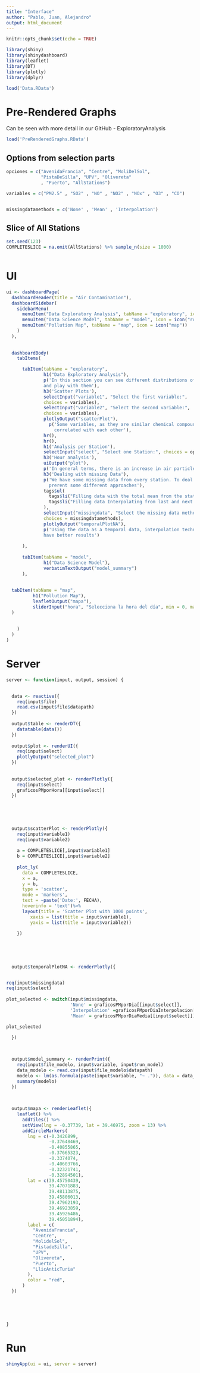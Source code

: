 ---
title: "Interface"
author: "Pablo, Juan, Alejandro"
output: html_document
---

```{r setup, include=FALSE}
knitr::opts_chunk$set(echo = TRUE)

library(shiny)
library(shinydashboard)
library(leaflet)
library(DT)
library(plotly)
library(dplyr)
```



```{r}
load('Data.RData')
```



# Pre-Rendered Graphs

Can be seen with more detail in our GitHub - ExploratoryAnalysis


```{r}
load('PreRenderedGraphs.RData')
```



## Options from selection parts
```{r}
opciones = c("AvenidaFrancia", "Centre", "MoliDelSol",
             "PistaDeSilla", "UPV", "Olivereta"
             , "Puerto", "AllStations")

variables = c("PM2.5" , "SO2" , "NO" , "NO2" , "NOx" , "O3" , "CO")


missingdatamethods = c('None' , 'Mean' , 'Interpolation')

```


## Slice of All Stations

```{r}

set.seed(123)
COMPLETESLICE = na.omit(AllStations) %>% sample_n(size = 1000)
```




```{r}

```


# UI

```{r}
ui <- dashboardPage(
  dashboardHeader(title = "Air Contamination"),
  dashboardSidebar(
    sidebarMenu(
      menuItem("Data Exploratory Analysis", tabName = "exploratory", icon = icon("chart-bar")),
      menuItem("Data Science Model", tabName = "model", icon = icon("robot")),
      menuItem("Pollution Map", tabName = "map", icon = icon("map"))
    )
  ),
  
  
  dashboardBody(
    tabItems(

      tabItem(tabName = "exploratory",
              h1("Data Exploratory Analysis"),
              p('In this section you can see different distributions of our data
              and play with them'),
              h3('Scatter Plots'),
              selectInput("variable1", "Select the first variable:",
              choices = variables),
              selectInput("variable2", "Select the second variable:",
              choices = variables),
              plotlyOutput("scatterPlot"),
                p('Some variables, as they are similar chemical compounds, are high
                  correlated with each other'),
              hr(),
              hr(),
              h1('Analysis per Station'),
              selectInput("select", "Select one Station:", choices = opciones),
              h3('Hour analysis'),
              uiOutput("plot"),
              p('In general terms, there is an increase in air particles at 8 and 9 oclock, and at 20 and 21 oclock. This may be due to increased transportation coinciding with work hours.'),
              h3('Dealing with missing Data'),
              p('We have some missing data from every station. To deal with it, we
                prerent some different approaches'),
              tags$ul(
                tags$li("Filling data with the total mean from the station"),
                tags$li("Filling data Interpolating from last and next day"),
              ),
              selectInput("missingdata", "Select the missing data method:",
              choices = missingdatamethods),
              plotlyOutput("temporalPlotNA"),
              p('Using the data as a temporal data, interpolation technique seems to
              have better results')
              
      ),
      
      tabItem(tabName = "model",
              h1("Data Science Model"),
              verbatimTextOutput("model_summary")
      ),
      
      
  tabItem(tabName = "map",
          h1("Pollution Map"),
          leafletOutput("mapa"),
          sliderInput("hora", "Selecciona la hora del día", min = 0, max = 23, value = 0, animate = animationOptions(interval = 1000))
  )
  
  
    )
  )
)

```



# Server


```{r}
server <- function(input, output, session) {

  
  data <- reactive({
    req(input$file)
    read.csv(input$file$datapath)
  })
  
  output$table <- renderDT({
    datatable(data())
  })
  
  output$plot <- renderUI({
    req(input$select)
    plotlyOutput("selected_plot")
  })
  
  
  output$selected_plot <- renderPlotly({
    req(input$select)
    graficosPMporHora[[input$select]]
  })
  
  

  
  
  output$scatterPlot <- renderPlotly({
    req(input$variable1)
    req(input$variable2)
  
    a = COMPLETESLICE[,input$variable1]
    b = COMPLETESLICE[,input$variable2]
    
    plot_ly(
      data = COMPLETESLICE,
      x = a,
      y = b,
      type = 'scatter',
      mode = 'markers',
      text = ~paste('Date:', FECHA),
      hoverinfo = 'text')%>%
      layout(title = 'Scatter Plot with 1000 points',
         xaxis = list(title = input$variable1),
         yaxis = list(title = input$variable2))
    
    })
    
  
  
  
  
  output$temporalPlotNA <- renderPlotly({


req(input$missingdata) 
req(input$select)    
    
plot_selected <- switch(input$missingdata,
                        'None' = graficosPMporDia[[input$select]],
                        'Interpolation' =graficosPMporDiaInterpolacion[[input$select]],
                        'Mean' = graficosPMporDiaMedia[[input$select]])

plot_selected

  })
    

  
  output$model_summary <- renderPrint({
    req(input$file_modelo, input$variable, input$run_model)
    data_modelo <- read.csv(input$file_modelo$datapath)
    modelo <- lm(as.formula(paste(input$variable, "~ .")), data = data_modelo)
    summary(modelo)
  })

  
  
  output$mapa <- renderLeaflet({
    leaflet() %>%
      addTiles() %>%
      setView(lng = -0.37739, lat = 39.46975, zoom = 13) %>%
      addCircleMarkers(
        lng = c(-0.3426899,
                -0.37648469,
                -0.40855865,
                -0.37665323,
                -0.3374074,
                -0.40603766,
                -0.32321741,
                -0.32894501),
        lat = c(39.45750439,
                39.47071883,
                39.48113875,
                39.45806013,
                39.47962193,
                39.46923859,
                39.45926486,
                39.45051894),
        label = c(
          "AvenidaFrancia",
          "Centre",
          "MolidelSol",
          "PistadeSilla",
          "UPV",
          "Olivereta",
          "Puerto",
          "LlicAnticTuria"
        ),
        color = "red",
      )
  })
  
  
  
  
  
}


```


# Run


```{r}
shinyApp(ui = ui, server = server)
```


